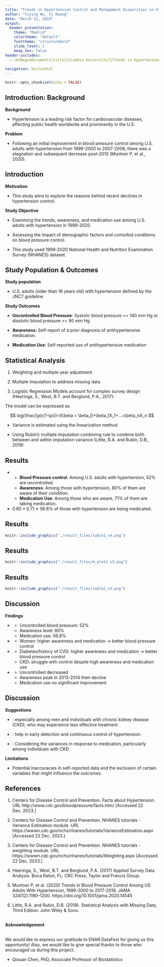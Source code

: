 ```yaml
---
title: "Trends in Hypertension Control and Management Disparities in U.S. Adults: A NHANES Analysis from 1999-2020"
author: "Yiying Wu, Yi Huang"
date: "March 12, 2024"
output:
  beamer_presentation:
    theme: "Madrid"
    colortheme: "default"
    fonttheme: "structurebold"
    slide_level: 2
    keep_tex: false
header-includes:
  - \AtBeginDocument{\title[Columbia University]{Trends in Hypertension Control and Management Disparities in U.S. Adults:\ A NHANES Analysis from 1999-2020}}
  
navigation: horizontal
---
```


```r
knitr::opts_chunk$set(echo = FALSE)
```

## Introduction: Background


**Background**

- Hypertension is a leading risk factor for cardiovascular diseases, affecting public health worldwide and prominently in the U.S. 

**Problem**

- Following an initial improvement in blood pressure control among U.S. adults with hypertension from 1999-2000 to 2007-2008, there was a stagnation and subsequent decrease post-2013 (Muntner P, et al., 2020).

## Introduction

**Motivation** 

- This study aims to explore the reasons behind recent declines in hypertension control.

**Study Objective**

- Examining the trends, awareness, and medication use among U.S. adults with hypertension in 1999-2020.

- Assessing the impact of demographic factors and comorbid conditions on blood pressure control.

- This study used 1999-2020 National Health and Nutrition Examination Survey (NHANES) dataset.

<!-- ## -->

<!-- `r kableExtra::text_spec("Methodology", color = "gray", bold = TRUE, font_size = 18)` -->

## Study Population & Outcomes

**Study population**

- U.S. adults (older than 18 years old) with hypertension defined by the JNC7 guideline


**Study Outcomes**

- **Uncontrolled Blood Pressure**: Systolic blood pressure >= 140 mm Hg or diastolic blood pressure >= 90 mm Hg 

- **Awareness**: Self-report of a prior diagnosis of antihypertensive medication.

- **Medication Use**: Self-reported use of antihypertensive medication

## Statistical Analysis

1. Weighting and multiple year adjustment

2. Multiple Imputation to address missing data 

3. Logistic Regression Models account for complex survey design (Heeringa, S., West, B.T. and Berglund, P.A., 2017):

The model can be expressed as:

$$
log(\frac{\pi}{1-\pi})=X\beta = \beta_0+\beta_1X_1+...+\beta_nX_n
$$

- Variance is estimated using the linearization method

- Using Rubin's multiple imputation combining rule to combine both between and within imputation variance (Little, R.A. and Rubin, D.B., 2019)

<!-- ## -->

<!-- `r kableExtra::text_spec("Results", color = "gray", bold = TRUE, font_size = 18)` -->

## Results
- \textcolor{red}{Gap in high blood pressure treatment!}
  - **Blood Pressure control**: Among U.S. adults with hypertension, 52% are uncontrolled.
  - **Awareness**: Among those with hypertension, 80% of them are aware of their condition.
  - **Medication Use**: Among those who are aware, 71% of them are taking medication.
- $0.80\times 0.71\approx 56.8\%$ of those with hypertension are being medicated.

## Results

```r
knitr::include_graphics("./result_files/table1_v4.png")
```

## Results

```r
knitr::include_graphics("./result_files/m_plot2_v3.png")
```


## Results

```r
knitr::include_graphics("./result_files/table2_v3.png")
```

<!-- ## -->

<!-- `r kableExtra::text_spec("Discussion", color = "gray", bold = TRUE, font_size = 18)` -->

## Discussion
**Findings**

- **\textcolor{blue}{Significant treatment gap}**
  - Uncontrolled blood pressure: 52%
  - Awareness level: 80%
  - Medication use: 56.8% 
- **\textcolor{blue}{Gender differences}**
  - Women: higher awareness and medication $\rightarrow$ better blood pressure control
- **\textcolor{blue}{Impact of other chronic diseases}**
  - Diabetes/history of CVD: higher awareness and medication $\rightarrow$ better blood pressure control
  - CKD: struggle with control despite high awareness and medication use
- **\textcolor{blue}{Trends}**
  - Uncontrolled  decreased
  - Awareness peak in 2013-2014 then decline
  - Medication use no significant improvement


## Discussion
**Suggestions**

- **\textcolor{blue}{Enhance Public Awareness Campaigns}**:  especially among men and individuals with chronic kidney disease (CKD), who may experience less effective treatment.

- **\textcolor{blue}{Improve Healthcare Accessibility}**: help in early detection and continuous control of hypertension.

- **\textcolor{blue}{Personalize Treatment Approaches}**: Considering the variances in response to medication, particularly among individuals with CKD

**Limitations**

- Potential inaccuracies in self-reported data and the exclusion of certain variables that might influence the outcomes.

## References

\scriptsize
1. Centers for Disease Control and Prevention. Facts about Hypertension. 
URL http://www.cdc.gov/bloodpressure/facts.htm/ [Accessed 22 Dec. 2023.]

2. Centers for Disease Control and Prevention. NHANES tutorials - Variance Estimation module. 
URL https://wwwn.cdc.gov/nchs/nhanes/tutorials/VarianceEstimation.aspx [Accessed 22 Dec. 2023.]

3. Centers for Disease Control and Prevention. NHANES tutorials - weighting module. 
URL https://wwwn.cdc.gov/nchs/nhanes/tutorials/Weighting.aspx [Accessed 22 Dec. 2023.]

4. Heeringa, S., West, B.T. and Berglund, P.A. (2017) Applied Survey Data Analysis. Boca Raton, FL: CRC Press, Taylor and Francis Group. 

5. Muntner P, et al. (2020) Trends in Blood Pressure Control Among US Adults With Hypertension, 1999-2000 to 2017-2018. JAMA 324(12):1190–1200. https://doi.org/10.1001/jama.2020.14545

6. Little, R.A. and Rubin, D.B. (2019). Statistical Analysis with Missing Data, Third Edition. John Wiley & Sons.

## 

**Acknowledgement**

\
We would like to express our gratitude to ENAR DataFest for giving us this opportunity! Also, we would like to give special thanks to those who encouraged us during this project.

- Qixuan Chen, PhD, Associate Professor of Biostatistics

## 

\begin{center}
\Huge Thank you!
\end{center}
\
\begin{center}

\normalsize For more information, feel free to email us at 

\normalsize Yiying Wu, email: yw3996@cumc.columbia.edu

\normalsize Yi Huang, email: yh3554@cumc.columbia.edu
\end{center}
